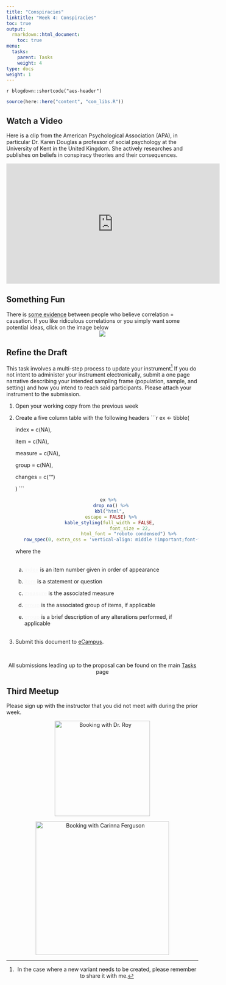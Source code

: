 ```yaml
---
title: "Conspiracies"
linktitle: "Week 4: Conspiracies"
toc: true
output:
  rmarkdown::html_document:
    toc: true
menu:
  tasks:
    parent: Tasks
    weight: 4
type: docs
weight: 1
---
```


`r blogdown::shortcode("aes-header")`

```r
source(here::here("content", "com_libs.R"))
```

## Watch a Video
  
Here is a clip from the American Psychological Association (APA), in particular Dr. Karen Douglas a professor of social psychology at the University of Kent in the United Kingdom. She actively researches and publishes on beliefs in conspiracy theories and their consequences.

<p align="center">
  <iframe width="560" height="315" src="https://www.youtube.com/embed/5MgBnl-fe4A" frameborder="0" allow="accelerometer; autoplay; encrypted-media; gyroscope; picture-in-picture" allowfullscreen></iframe>
</p>

## Something Fun

There is [some evidence](){target='_blank'} between people who believe correlation = causation. If you like ridiculous correlations or  you simply want some potential ideas, click on the image below
<center>
[![](/readings/04-readings_files/spurious-correlations.png)](https://www.tylervigen.com/spurious-correlations){target='_blank'}
</center>

## Refine the Draft

This task involves a multi-step process to update your instrument^[In the case where a new variant needs to be created, please remember to share it with me.] If you do not intent to administer your instrument electronically, submit a one page narrative describing your intended sampling frame (population, sample, and setting) and how you intend to reach said participants. Please attach your instrument to the submission.

1. Open your working copy from the previous week

2. Create a five column table with the following headers
    ```r
    ex <- tibble(
      
      index = c(NA),
      
      item = c(NA),
      
      measure = c(NA),
      
      group = c(NA),
  
      changes = c("")
       
    ) 
    ```
    
    <center>
    ```r
    ex %>%
      drop_na() %>%
      kbl("html", 
      escape = FALSE) %>%
      kable_styling(full_width = FALSE, 
                    font_size = 22,
                    html_font = "roboto condensed") %>% 
      row_spec(0, extra_css = 'vertical-align: middle !important;font-weight: 600;text-decoration:underline', color = "#f7f7f7", background = "transparent") 
    ```
    </center>
    where the<br><br> 
      a. <span style="font-weight:600; color:#f7f7f7; text-decoration:underline;font_size = 22;">index</span> is an item number given in order of appearance
      
      b. <span style="font-weight:600; color:#f7f7f7; text-decoration:underline;font_size = 22;">item</span> is a statement or question
      
      c. <span style="font-weight:600; color:#f7f7f7; text-decoration:underline;font_size = 22;">measure</span> is the associated measure
      
      d. <span style="font-weight:600; color:#f7f7f7; text-decoration:underline;font_size = 22;">group</span> is the associated group of items, if applicable
      
      e. <span style="font-weight:600; color:#f7f7f7; text-decoration:underline;font_size = 22;">group</span> is a brief description of any alterations performed, if applicable<br><br>

3. Submit this document to <a target="_blank" href="https://ecampus.wvu.edu/">eCampus</a>.

<br />

<center>
<p id="rounded_corners">
All submissions leading up to the proposal can be found on the main <a href="/tasks/#proposal">Tasks</a> page
<p>
</center>

[^sharing]: If the instrument is housed elsewhere (e.g. Qualtrics), then simply share it with me (e.g. by using the <a target="_blank" href="https://www.qualtrics.com/support/survey-platform/my-projects/sharing-a-project/">Collaborate</a> functionality.)

## Third Meetup

Please sign up with the instructor that you did not meet with during the prior week.

<center>
<div class="evener">

<div class="stripe">
<a href='https://calendly.com/nopiecharts/short15' target="_blank"><img src='/logos/calendar-dr-roy.png' alt='Booking with Dr. Roy' width='250'></a>
</div>

<div class="stripe">
<a href='https://calendly.com/carinna-ferguson/611' target="_blank"><img src='/logos/calendar-cari.png' alt='Booking with Carinna Ferguson' width='350'></a>
</div>
</div>
